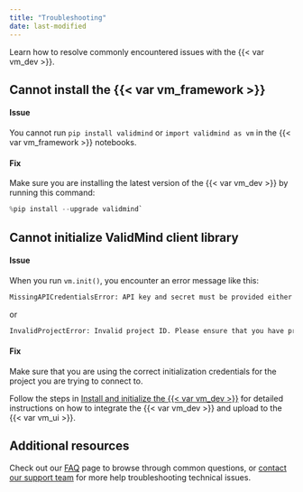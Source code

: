 ```yaml
---
title: "Troubleshooting"
date: last-modified
---
```


Learn how to resolve commonly encountered issues with the {{< var vm_dev >}}.

## Cannot install the {{< var vm_framework >}}

#### Issue
You cannot run `pip install validmind` or `import validmind as vm` in the {{< var vm_framework >}} notebooks.

#### Fix
Make sure you are installing the latest version of the {{< var vm_dev >}} by running this command:

```python
%pip install --upgrade validmind`
```

## Cannot initialize ValidMind client library

#### Issue
When you run `vm.init()`, you encounter an error message like this: 

```bash
MissingAPICredentialsError: API key and secret must be provided either as environment variables or as arguments to init.
```

or

```bash
InvalidProjectError: Invalid project ID. Please ensure that you have provided a project ID that belongs to your organization.
```

#### Fix
Make sure that you are using the correct initialization credentials for the project you are trying to connect to. 

Follow the steps in [Install and initialize the {{< var vm_dev >}}](../guide/install-and-initialize-developer-framework.qmd) for detailed instructions on how to integrate the {{< var vm_dev >}} and upload to the {{< var vm_ui >}}.

## Additional resources

Check out our [FAQ](../faq/faq.qmd) page to browse through common questions, or [contact our support team](support.qmd) for more help troubleshooting technical issues.
